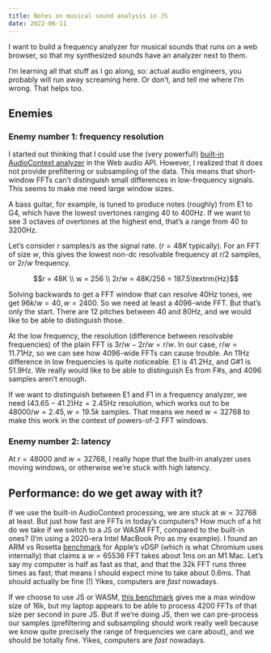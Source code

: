 ```yaml
---
title: Notes on musical sound analysis in JS
date: 2022-06-11
---
```


I want to build a frequency analyzer for musical sounds that runs on a web browser,
so that my synthesized sounds have an analyzer next to them.

I'm learning all that stuff as I go along, so: actual audio engineers, you probably will run away screaming here.
Or don't, and tell me where I'm wrong. That helps too.

## Enemies

### Enemy number 1: frequency resolution

I started out thinking that I could use the (very powerful!) [built-in AudioContext analyzer](https://developer.mozilla.org/en-US/docs/Web/API/BaseAudioContext/createAnalyser) in the Web audio API. 
However, I realized that it does not provide prefiltering or subsampling of the data.
This means that short-window FFTs can't distinguish small differences in low-frequency
signals. This seems to make me need large window sizes.

A bass guitar, for example, is tuned to produce notes (roughly) from E1 to G4, which
have the lowest overtones ranging 40 to 400Hz. If we want to see 3 octaves of overtones at the highest end, that's 
a range from 40 to 3200Hz.

Let's consider $r$ samples/s as the signal rate. ($r = 48K$ typically).
For an FFT of size $w$, this gives the lowest non-dc resolvable frequency at $r/2$ samples, or $2r/w$ frequency.

$$r = 48K \\ w = 256 \\ 2r/w = 48K/256 = 187.5\textrm{Hz}$$

Solving backwards to get a FFT window that can resolve 40Hz tones, we get $96k/w = 40, w = 2400$. So we need at least a 4096-wide FFT.
But that's only the start. There are 12 pitches between 40 and 80Hz, and we would like to be able to distinguish those.

At the low frequency, the resolution (difference between resolvable frequencies) of the plain FFT is $3r/w - 2r/w = r/w$.
In our case, $r/w = 11.71Hz$, so we can see how 4096-wide FFTs can cause trouble. An 11Hz difference in low frequencies is quite noticeable. 
E1 is $41.2\textrm{Hz}$, and G#1 is $51.9\textrm{Hz}$. We really would like to be able to distinguish
Es from F#s, and 4096 samples aren't enough.

If we want to distinguish between E1 and F1 in a frequency analyzer, we need
$(43.65 - 41.2)\textrm{Hz} = 2.45\textrm{Hz}$ resolution, which works out to be $48000/w = 2.45, w = 19.5k$ samples. That means we
need $w = 32768$ to make this work in the context of powers-of-2 FFT windows.

### Enemy number 2: latency

At $r = 48000$ and $w = 32768$, I really hope that the built-in analyzer uses moving windows, or otherwise we're stuck with high latency.

## Performance: do we get away with it?

If we use the built-in AudioContext processing, we are stuck at $w = 32768$ at least. But just how fast are FFTs in today's computers?
How much of a hit do we take if we switch to a JS or WASM FFT, compared to the built-in ones? (I'm using a 2020-era 
Intel MacBook Pro as my example). I found an ARM vs Rosetta [benchmark](https://forum.juce.com/t/comparing-fft-engines/46383/2)
for Apple's vDSP (which is what Chromium uses internally) that claims a $w=65536$ FFT takes about 1ms on an M1 Mac. Let's say my computer is half as fast as that,
and that the 32k FFT runs three times as fast; that means I should expect mine to take about 0.6ms. That should actually be fine (!)
Yikes, computers are _fast_ nowadays.

If we choose to use JS or WASM, [this benchmark](https://toughengineer.github.io/demo/dsp/fft-perf/) gives me
a max window size of 16k, but my laptop appears to be able to process 4200 FFTs of that size per second in pure JS.
But if we're doing JS, then we can pre-process our samples (prefiltering and subsampling should work really well
because we know quite precisely the range of frequencies we care about), and we should be totally fine.
Yikes, computers are _fast_ nowadays.






